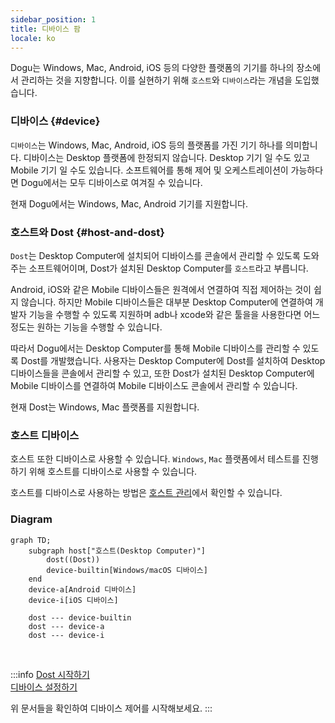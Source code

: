 ```yaml
---
sidebar_position: 1
title: 디바이스 팜
locale: ko
---
```


Dogu는 Windows, Mac, Android, iOS 등의 다양한 플랫폼의 기기를 하나의 장소에서 관리하는 것을 지향합니다.
이를 실현하기 위해 `호스트`와 `디바이스`라는 개념을 도입했습니다.

### 디바이스 {#device}

`디바이스`는 Windows, Mac, Android, iOS 등의 플랫폼를 가진 기기 하나를 의미합니다. 디바이스는 Desktop 플랫폼에 한정되지 않습니다. Desktop 기기 일 수도 있고 Mobile 기기 일 수도 있습니다.
소프트웨어를 통해 제어 및 오케스트레이션이 가능하다면 Dogu에서는 모두 디바이스로 여겨질 수 있습니다.

현재 Dogu에서는 Windows, Mac, Android 기기를 지원합니다.

### 호스트와 Dost {#host-and-dost}

`Dost`는 Desktop Computer에 설치되어 디바이스를 콘솔에서 관리할 수 있도록 도와주는 소프트웨어이며, Dost가 설치된 Desktop Computer를 `호스트`라고 부릅니다.

Android, iOS와 같은 Mobile 디바이스들은 원격에서 연결하여 직접 제어하는 것이 쉽지 않습니다.
하지만 Mobile 디바이스들은 대부분 Desktop Computer에 연결하여 개발자 기능을 수행할 수 있도록 지원하며 adb나 xcode와 같은 툴을을 사용한다면 어느정도는 원하는 기능을 수행할 수 있습니다.

따라서 Dogu에서는 Desktop Computer를 통해 Mobile 디바이스를 관리할 수 있도록 Dost를 개발했습니다.
사용자는 Desktop Computer에 Dost를 설치하여 Desktop 디바이스들을 콘솔에서 관리할 수 있고,
또한 Dost가 설치된 Desktop Computer에 Mobile 디바이스를 연결하여 Mobile 디바이스도 콘솔에서 관리할 수 있습니다.

현재 Dost는 Windows, Mac 플랫폼를 지원합니다.

### 호스트 디바이스

호스트 또한 디바이스로 사용할 수 있습니다. `Windows`, `Mac` 플랫폼에서 테스트를 진행하기 위해 호스트를 디바이스로 사용할 수 있습니다.

호스트를 디바이스로 사용하는 방법은 [호스트 관리](/management/organization/host)에서 확인할 수 있습니다.

### Diagram

```mermaid
graph TD;
    subgraph host["호스트(Desktop Computer)"]
        dost((Dost))
        device-builtin[Windows/macOS 디바이스]
    end
    device-a[Android 디바이스]
    device-i[iOS 디바이스]

    dost --- device-builtin
    dost --- device-a
    dost --- device-i

```

<br />

:::info
[Dost 시작하기](host/get-started)  
[디바이스 설정하기](device/settings)

위 문서들을 확인하여 디바이스 제어를 시작해보세요.
:::
